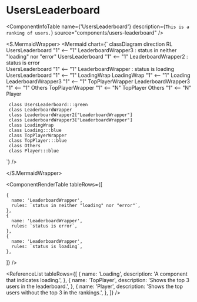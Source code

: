 

<Meta title="ApplicationModel/Components/UsersLeaderboard/docs" />

# UsersLeaderboard

<ComponentInfoTable
  name={'UsersLeaderboard'}
  description={`This is a ranking of users.`}
  source="components/users-leaderboard"
/>

<PropertiesTable tableRows={[]} />

<S.MermaidWrapper>
<Mermaid
  chart={`
     classDiagram
     direction RL
     UsersLeaderboard "1" <-- "1" LeaderboardWrapper3 : status in neither "loading" nor "error"
     UsersLeaderboard "1" <-- "1" LeaderboardWrapper2 : status is error  
     UsersLeaderboard "1" <-- "1" LeaderboardWrapper : status is loading
     UsersLeaderboard "1" <-- "1" LoadingWrap 
     LoadingWrap "1" <-- "1" Loading
     LeaderboardWrapper3 "1" <-- "1" TopPlayerWrapper
     LeaderboardWrapper3 "1" <-- "1" Others
     TopPlayerWrapper "1" <-- "N" TopPlayer
     Others "1" <-- "N" Player

     class UsersLeaderboard:::green
     class LeaderboardWrapper
     class LeaderboardWrapper2["LeaderboardWrapper"]
     class LeaderboardWrapper3["LeaderboardWrapper"]
     class LoadingWrap
     class Loading:::blue
     class TopPlayerWrapper
     class TopPlayer:::blue
     class Others
     class Player:::blue

`}
/>

</S.MermaidWrapper>

<ComponentRenderTable
  tableRows={[

    {
      name: 'LeaderboardWrapper',
      rules: `status in neither "loading" nor "error"`,
    },
    {
      name: 'LeaderboardWrapper',
      rules: `status is error`,
    },
    {
      name: 'LeaderboardWrapper',
      rules: `status is loading`,
    },

]}
/>

<ReferenceList
  tableRows={[
    {
      name: 'Loading',
      description: 'A component that indicates loading.',
    },
    {
      name: 'TopPlayer',
      description: 'Shows the top 3 users in the leaderboard.',
    },
    {
      name: 'Player',
      description: 'Shows the top users without the top 3 in the rankings.',
    },
  ]}
/>
